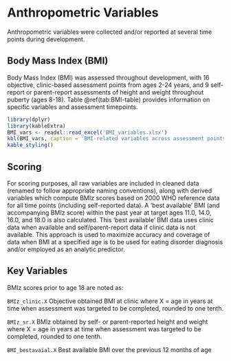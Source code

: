 # Anthropometric Variables

Anthropometric variables were collected and/or reported at several time points during development.

## Body Mass Index (BMI)

Body Mass Index (BMI) was assessed throughout development, with 16 objective, clinic-based assessment points from ages 2-24 years, and 9 self-report or parent-report assessments of height and weight throughout puberty (ages 8-18). Table \@ref(tab:BMI-table) provides information on specific variables and assessment timepoints.

```r
library(dplyr)
library(kableExtra)
BMI_vars <- readxl::read_excel('BMI_variables.xlsx')
kbl(BMI_vars, caption = 'BMI-related variables across assessment points') %>% 
kable_styling() 
```

## Scoring

For scoring purposes, all raw variables are included in cleaned data (renamed to follow appropriate naming conventions), along with derived variables which compute BMIz scores based on 2000 WHO reference data for all time points (including self-reported data). A 'best available' BMI (and accompanying BMIz score) within the past year at target ages 11.0, 14.0, 16.0, and 18.0 is also calculated. This 'best available' BMI data uses clinic data when available and self/parent-report data if clinic data is not available. This approach is used to maximize accuracy and coverage of data when BMI at a specified age is to be used for eating disorder diagnosis and/or employed as an analytic predictor.

## Key Variables

BMIz scores prior to age 18 are noted as:

`BMIz_clinic.X` Objective obtained BMI at clinic where X = age in years at time when assessment was targeted to be completed, rounded to one tenth. 

`BMIz_sr.X` BMIz obtained by self- or parent-reported height and weight where X = age in years at time when assessment was targeted to be completed, rounded to one tenth.  

`BMI_bestavaial.X` Best available BMI over the previous 12 months of age

